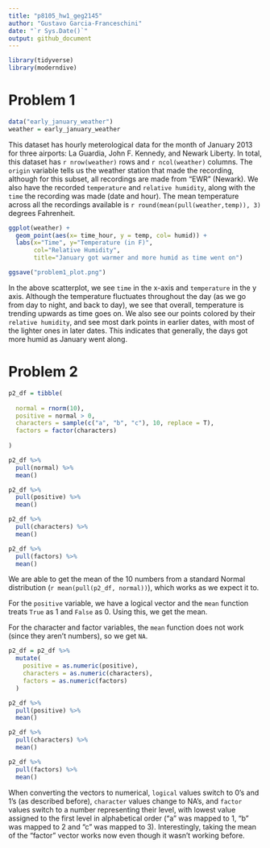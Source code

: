 ```yaml
---
title: "p8105_hw1_geg2145"
author: "Gustavo Garcia-Franceschini"
date: "`r Sys.Date()`"
output: github_document
---
```


```r
library(tidyverse)
library(moderndive)
```

# Problem 1

```r
data("early_january_weather")
weather = early_january_weather
```

This dataset has hourly meterological data for the month of January 2013 for three airports: La Guardia, John F. Kennedy, and Newark Liberty. In total, this dataset has `r nrow(weather)` rows and `r ncol(weather)` columns. The `origin` variable tells us the weather station that made the recording, although for this subset, all recordings are made from "EWR" (Newark). We also have the recorded `temperature` and `relative humidity`, along with the `time` the recording was made (date and hour). The mean temperature across all the recordings available is `r round(mean(pull(weather,temp)), 3)` degrees Fahrenheit.

```r
ggplot(weather) + 
  geom_point(aes(x= time_hour, y = temp, col= humid)) + 
  labs(x="Time", y="Temperature (in F)", 
       col="Relative Humidity", 
       title="January got warmer and more humid as time went on")

ggsave("problem1_plot.png")
```

In the above scatterplot, we see `time` in the x-axis and `temperature` in the y axis. Although the temperature fluctuates throughout the day (as we go from day to night, and back to day), we see that overall, temperature is trending upwards as time goes on. We also see our points colored by their `relative humidity`, and see most dark points in earlier dates, with most of the lighter ones in later dates. This indicates that generally, the days got more humid as January went along.

# Problem 2

```r
p2_df = tibble(
  
  normal = rnorm(10),
  positive = normal > 0,
  characters = sample(c("a", "b", "c"), 10, replace = T),
  factors = factor(characters)
  
)
```

```r
p2_df %>%
  pull(normal) %>%
  mean()

p2_df %>%
  pull(positive) %>%
  mean()

p2_df %>%
  pull(characters) %>%
  mean()

p2_df %>%
  pull(factors) %>%
  mean()
```
We are able to get the mean of the 10 numbers from a standard Normal distribution (`r mean(pull(p2_df, normal))`), which works as we expect it to. 

For the `positive` variable, we have a logical vector and the `mean` function treats `True` as 1 and `False` as 0. Using this, we get the mean.

For the character and factor variables, the `mean` function does not work (since they aren't numbers), so we get `NA`.

```r
p2_df = p2_df %>%
  mutate(
    positive = as.numeric(positive),
    characters = as.numeric(characters),
    factors = as.numeric(factors)
  )
```

```r
p2_df %>%
  pull(positive) %>%
  mean()

p2_df %>%
  pull(characters) %>%
  mean()

p2_df %>%
  pull(factors) %>%
  mean()
```

When converting the vectors to numerical, `logical` values switch to 0's and 1's (as described before), `character` values change to NA's, and `factor` values switch to a number representing their level, with lowest value assigned to the first level in alphabetical order ("a" was mapped to 1, "b" was mapped to 2 and "c" was mapped to 3). Interestingly, taking the mean of the "factor" vector works now even though it wasn't working before.


